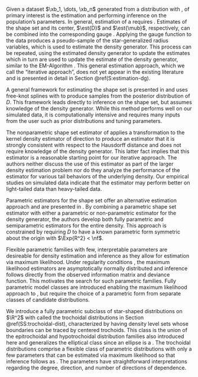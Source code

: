 Given a dataset $\xb_1, \dots, \xb_n$ generated from a distribution with \mbox{\ac{pdf} $f\in\HC{D}$}, of primary interest is the estimation \mbox{of $f$} and performing inference on the population's parameters. In general, estimation of a \mbox{density $f \in \HC{D}$} requires \mbox{estimating $\mub$, $D$ and $f_0$}. Estimates of the shape set and its center, $\est{D}$ and $\est{\mub}$, respectively, can be combined into the corresponding gauge \mbox{function, $\fncD[\est{D}]{n}{\xb - \est{\mub}}$}. Applying the gauge function to the data produces a pseudo-sample of the star-generalized radius variables, \eqq{
  \est{r}_i = \fncD[\est{D}]{n}{\xb_i - \est{\mub}}, \qquad \text{for }i = 1, \dots, n,
} which is used to estimate the density generator. This process can be repeated, using the estimated density generator to update the estimates \mbox{for $D$ and $\mub$} which in turn are used to update the estimate of the density generator, similar to the EM-Algorithm \citep{Dempster1977}. This general estimation approach, which we call the "iterative approach", does not yet appear in the existing literature and is presented in detail in Section \@ref(S:estimation-dg).

A general framework for estimating the shape set is presented in \citet{Ferreira2005} and uses free-knot splines with \ac{rjmcmc} to produce samples from the posterior distribution of $D$. This framework leads directly to inference on the shape set, but assumes knowledge of the density generator. While this method performs well on our simulated data, it is computationally intensive and requires many inputs from the user such as prior distributions and tuning parameters.

The nonparametric shape set estimator of \citet{Kamiya2019} applies a transformation to the kernel density estimator of direction to produce an estimator that it is strongly consistent with respect to the Hausdorff distance and does not require knowledge of the density generator. This latter fact implies that this estimator is a reasonable starting point for our iterative approach. The authors neither discuss the use of this estimator as part of the larger density estimation problem nor do they analyze the performance of the estimator for various tail behaviors of the underlying density. Our empirical studies on simulated data indicate that the estimator may perform better on light-tailed data than heavy-tailed data.

Parametric estimators for the shape set offer an alternative estimation approach and are presented in \citet{Liebscher2016}. By combining a parametric shape set estimator with either a parametric or non-parametric estimator for the density generator, the authors develop both fully parametric and semiparametric estimators for the entire density. This approach is constrained by requiring $D$ to have a known parametric form symmetric about the origin with $\Exp{R^2} < \nf$.

Flexible parametric families with few, interpretable parameters are desireable for density estimation and inference as they allow for estimation via maximum likelihood. Under regularity conditions \citep[Section 6.1]{Hogg2005}, the maximum likelihood estimators are asymptotically normally distributed and inference follows directly from the observed information matrix and deviance function. This motivates the search for such parametric families. Fully parametric model classes are introduced \mbox{in \citet{Liebscher2020}} enabling the maximum likelihood approach to \mbox{estimating $f \in \HC{D}$}, but require the choice of a parametric form from separate classes of candidate distributions.

We introduce a fully parametric subclass of star-shaped distributions on $\R^2$ with \mbox{densities $f \in \HC{D}$} called the trochoidal distributions in Section \@ref(SS:trochoidal-dist), characterized by having density level sets whose boundaries can be traced by centered trochoids. This class is the union of the epitrochoidal and hypotrochoidal distribution families also introduced here and generalizes the elliptical class since an ellipse is a \mbox{trochoid \citep{Pedoe1975}}. The trochoidal distributions comprise a flexible class of parametric distributions with only a few parameters that can be estimated via maximum likelihood so that inference follows as \mbox{in \citet{Liebscher2020}}. The parameters have straightforward interpretations regarding the degree, direction, and number of directions of dependence.